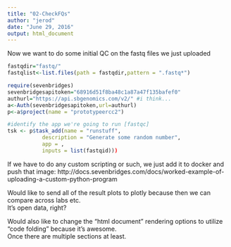 ```yaml
---
title: "02-CheckFQs"
author: "jerod"
date: "June 29, 2016"
output: html_document
---
```


Now we want to do some initial QC on the fastq files we just uploaded
```r
fastqdir="fastq/"
fastqlist<-list.files(path = fastqdir,pattern = ".fastq*")
```


```r
require(sevenbridges)
sevenbridgesapitoken="68916d51f8ba48c1a87a47f135bafef0"
authurl="https://api.sbgenomics.com/v2/" #i think...
a<-Auth(sevenbridgesapitoken,url=authurl)
p<-a$project(name = "prototypeercc2")
```


```R
#identify the app we're going to run [fastqc]
tsk <- p$task_add(name = "runstuff", 
           description = "Generate some random number", 
           app = ,
           inputs = list(fastqid)))
```

If we have to do any custom scripting or such, we just add it to docker and push that image:
http://docs.sevenbridges.com/docs/worked-example-of-uploading-a-custom-python-program

Would like to send all of the result plots to plotly because then we can compare across labs etc.  
It's open data, right?

Would also like to change the "html document" rendering options to utilize "code folding" because it's awesome.  
Once there are multiple sections at least.